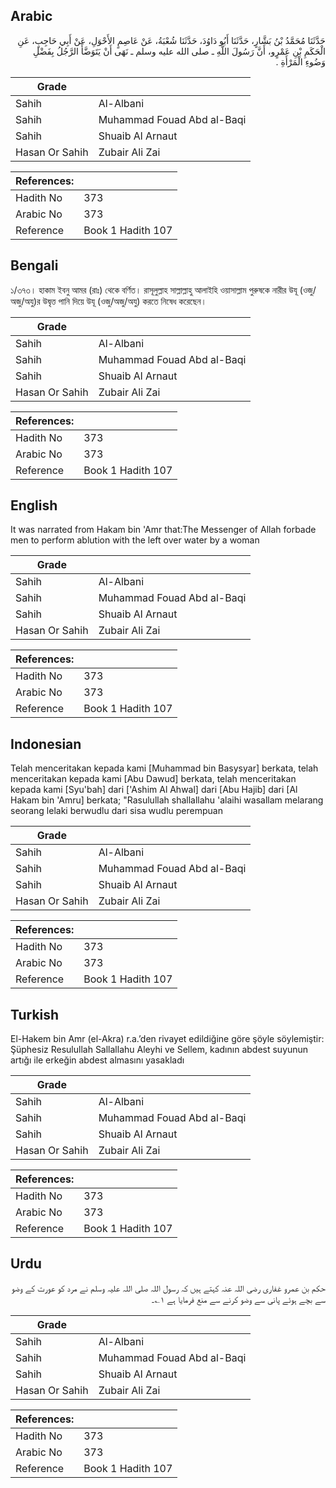 ## Arabic


<div dir="rtl" lang="ar" style={{fontSize:'larger',backgroundColor:'#f8f9fa',padding:20}}>
حَدَّثَنَا مُحَمَّدُ بْنُ بَشَّارٍ، حَدَّثَنَا أَبُو دَاوُدَ، حَدَّثَنَا شُعْبَةُ، عَنْ عَاصِمٍ الأَحْوَلِ، عَنْ أَبِي حَاجِبٍ، عَنِ الْحَكَمِ بْنِ عَمْرٍو، أَنَّ رَسُولَ اللَّهِ ـ صلى الله عليه وسلم ـ نَهَى أَنْ يَتَوَضَّأَ الرَّجُلُ بِفَضْلِ وَضُوءِ الْمَرْأَةِ ‏.‏
</div>
<div style={{backgroundColor:'#f8f9fa',padding:20, marginBottom: 10}}><table> <thead> <tr> <th>Grade</th> <th></th> </tr> </thead> <tbody> <tr><td>Sahih</td><td>Al-Albani</td></tr><tr><td>Sahih</td><td>Muhammad Fouad Abd al-Baqi</td></tr><tr><td>Sahih</td><td>Shuaib Al Arnaut</td></tr><tr><td>Hasan Or Sahih</td><td>Zubair Ali Zai</td></tr></tbody></table><table> <thead> <tr> <th>References:</th> <th></th> </tr> </thead> <tbody><tr><td>Hadith No</td><td>373</td></tr><tr><td>Arabic No</td><td>373</td></tr><tr><td>Reference</td><td>Book 1 Hadith 107</td></tr></tbody></table></div>

## Bengali


<div dir="ltr" lang="bn" style={{fontSize:'larger',backgroundColor:'#f8f9fa',padding:20}}>
১/৩৭৩। হাকাম ইবনু আমর (রাঃ) থেকে বর্ণিত। রাসূলুল্লাহ সাল্লাল্লাহু আলাইহি ওয়াসাল্লাম পুরুষকে নারীর উযূ (ওজু/অজু/অযু)র উদ্বৃত্ত পানি দিয়ে উযূ (ওজু/অজু/অযু) করতে নিষেধ করেছেন।
</div>
<div style={{backgroundColor:'#f8f9fa',padding:20, marginBottom: 10}}><table> <thead> <tr> <th>Grade</th> <th></th> </tr> </thead> <tbody> <tr><td>Sahih</td><td>Al-Albani</td></tr><tr><td>Sahih</td><td>Muhammad Fouad Abd al-Baqi</td></tr><tr><td>Sahih</td><td>Shuaib Al Arnaut</td></tr><tr><td>Hasan Or Sahih</td><td>Zubair Ali Zai</td></tr></tbody></table><table> <thead> <tr> <th>References:</th> <th></th> </tr> </thead> <tbody><tr><td>Hadith No</td><td>373</td></tr><tr><td>Arabic No</td><td>373</td></tr><tr><td>Reference</td><td>Book 1 Hadith 107</td></tr></tbody></table></div>

## English


<div dir="ltr" lang="en" style={{fontSize:'larger',backgroundColor:'#f8f9fa',padding:20}}>
It was narrated from Hakam bin 'Amr that:The Messenger of Allah forbade men to perform ablution with the left over water by a woman
</div>
<div style={{backgroundColor:'#f8f9fa',padding:20, marginBottom: 10}}><table> <thead> <tr> <th>Grade</th> <th></th> </tr> </thead> <tbody> <tr><td>Sahih</td><td>Al-Albani</td></tr><tr><td>Sahih</td><td>Muhammad Fouad Abd al-Baqi</td></tr><tr><td>Sahih</td><td>Shuaib Al Arnaut</td></tr><tr><td>Hasan Or Sahih</td><td>Zubair Ali Zai</td></tr></tbody></table><table> <thead> <tr> <th>References:</th> <th></th> </tr> </thead> <tbody><tr><td>Hadith No</td><td>373</td></tr><tr><td>Arabic No</td><td>373</td></tr><tr><td>Reference</td><td>Book 1 Hadith 107</td></tr></tbody></table></div>

## Indonesian


<div dir="ltr" lang="id" style={{fontSize:'larger',backgroundColor:'#f8f9fa',padding:20}}>
Telah menceritakan kepada kami [Muhammad bin Basysyar] berkata, telah menceritakan kepada kami [Abu Dawud] berkata, telah menceritakan kepada kami [Syu'bah] dari ['Ashim Al Ahwal] dari [Abu Hajib] dari [Al Hakam bin 'Amru] berkata; "Rasulullah shallallahu 'alaihi wasallam melarang seorang lelaki berwudlu dari sisa wudlu perempuan
</div>
<div style={{backgroundColor:'#f8f9fa',padding:20, marginBottom: 10}}><table> <thead> <tr> <th>Grade</th> <th></th> </tr> </thead> <tbody> <tr><td>Sahih</td><td>Al-Albani</td></tr><tr><td>Sahih</td><td>Muhammad Fouad Abd al-Baqi</td></tr><tr><td>Sahih</td><td>Shuaib Al Arnaut</td></tr><tr><td>Hasan Or Sahih</td><td>Zubair Ali Zai</td></tr></tbody></table><table> <thead> <tr> <th>References:</th> <th></th> </tr> </thead> <tbody><tr><td>Hadith No</td><td>373</td></tr><tr><td>Arabic No</td><td>373</td></tr><tr><td>Reference</td><td>Book 1 Hadith 107</td></tr></tbody></table></div>

## Turkish


<div dir="ltr" lang="tr" style={{fontSize:'larger',backgroundColor:'#f8f9fa',padding:20}}>
El-Hakem bin Amr (el-Akra) r.a.’den rivayet edildiğine göre şöyle söylemiştir: Şüphesiz Resulullah Sallallahu Aleyhi ve Sellem, kadının abdest suyunun artığı ile erkeğin abdest almasını yasakladı
</div>
<div style={{backgroundColor:'#f8f9fa',padding:20, marginBottom: 10}}><table> <thead> <tr> <th>Grade</th> <th></th> </tr> </thead> <tbody> <tr><td>Sahih</td><td>Al-Albani</td></tr><tr><td>Sahih</td><td>Muhammad Fouad Abd al-Baqi</td></tr><tr><td>Sahih</td><td>Shuaib Al Arnaut</td></tr><tr><td>Hasan Or Sahih</td><td>Zubair Ali Zai</td></tr></tbody></table><table> <thead> <tr> <th>References:</th> <th></th> </tr> </thead> <tbody><tr><td>Hadith No</td><td>373</td></tr><tr><td>Arabic No</td><td>373</td></tr><tr><td>Reference</td><td>Book 1 Hadith 107</td></tr></tbody></table></div>

## Urdu


<div dir="rtl" lang="ur" style={{fontSize:'larger',backgroundColor:'#f8f9fa',padding:20}}>
حکم بن عمرو غفاری رضی اللہ عنہ کہتے ہیں کہ رسول اللہ صلی اللہ علیہ وسلم نے مرد کو عورت کے وضو سے بچے ہوئے پانی سے وضو کرنے سے منع فرمایا ہے ۱؎۔
</div>
<div style={{backgroundColor:'#f8f9fa',padding:20, marginBottom: 10}}><table> <thead> <tr> <th>Grade</th> <th></th> </tr> </thead> <tbody> <tr><td>Sahih</td><td>Al-Albani</td></tr><tr><td>Sahih</td><td>Muhammad Fouad Abd al-Baqi</td></tr><tr><td>Sahih</td><td>Shuaib Al Arnaut</td></tr><tr><td>Hasan Or Sahih</td><td>Zubair Ali Zai</td></tr></tbody></table><table> <thead> <tr> <th>References:</th> <th></th> </tr> </thead> <tbody><tr><td>Hadith No</td><td>373</td></tr><tr><td>Arabic No</td><td>373</td></tr><tr><td>Reference</td><td>Book 1 Hadith 107</td></tr></tbody></table></div>